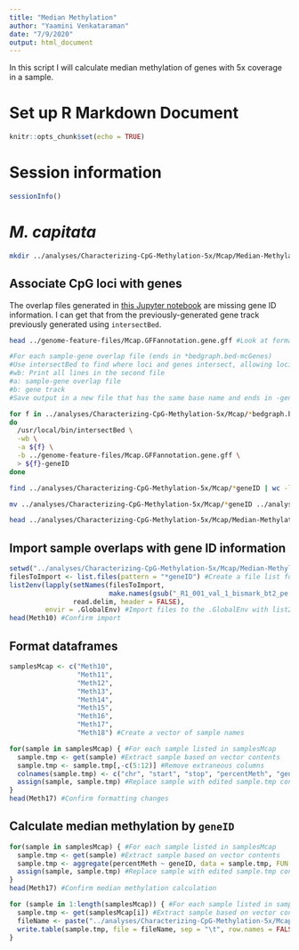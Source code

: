 ```yaml
---
title: "Median Methylation"
author: "Yaamini Venkataraman"
date: "7/9/2020"
output: html_document
---
```


In this script I will calculate median methylation of genes with 5x coverage in a sample.

# Set up R Markdown Document

```r
knitr::opts_chunk$set(echo = TRUE)
```

# Session information

```r
sessionInfo()
```

# *M. capitata*

```bash
mkdir ../analyses/Characterizing-CpG-Methylation-5x/Mcap/Median-Methylation-Calculations #Create directory for output
```

## Associate CpG loci with genes

The overlap files generated in [this Jupyter notebook](https://github.com/hputnam/Meth_Compare/blob/master/scripts/Characterizing-CpG-Methylation-5x.ipynb) are missing gene ID information. I can get that from the previously-generated gene track previously generated using `intersectBed`.

```bash
head ../genome-feature-files/Mcap.GFFannotation.gene.gff #Look at format of Mcap gene track. Gene ID is the last column
```

```bash
#For each sample-gene overlap file (ends in *bedgraph.bed-mcGenes)
#Use intersectBed to find where loci and genes intersect, allowing loci to be mapped to genes
#wb: Print all lines in the second file
#a: sample-gene overlap file
#b: gene track
#Save output in a new file that has the same base name and ends in -geneID

for f in ../analyses/Characterizing-CpG-Methylation-5x/Mcap/*bedgraph.bed-mcGenes
do
  /usr/local/bin/intersectBed \
  -wb \
  -a ${f} \
  -b ../genome-feature-files/Mcap.GFFannotation.gene.gff \
  > ${f}-geneID
done
```

```bash
find ../analyses/Characterizing-CpG-Methylation-5x/Mcap/*geneID | wc -l #Confirm that 9 files were created (one per sample)
```

```bash
mv ../analyses/Characterizing-CpG-Methylation-5x/Mcap/*geneID ../analyses/Characterizing-CpG-Methylation-5x/Mcap/Median-Methylation-Calculations #Move file to subdirectory for median methylation calculations
```

```bash
head ../analyses/Characterizing-CpG-Methylation-5x/Mcap/Median-Methylation-Calculations/Meth10_R1_001_val_1_bismark_bt2_pe._5x.bedgraph.bed-mcGenes-geneID #Confirm files are in the new subdirectory and look at output
```

## Import sample overlaps with gene ID information

```r
setwd("../analyses/Characterizing-CpG-Methylation-5x/Mcap/Median-Methylation-Calculations") #Set working directory within the notebook chunk for list.files to find the necessary files
filesToImport <- list.files(pattern = "*geneID") #Create a file list for all 9 files to import. Only import overlaps for full samples (not divided by methylation status)
list2env(lapply(setNames(filesToImport,
                         make.names(gsub("_R1_001_val_1_bismark_bt2_pe._5x.bedgraph.bed-mcGenes-geneID", "", filesToImport))),
                read.delim, header = FALSE),
         envir = .GlobalEnv) #Import files to the .GlobalEnv with list2env. Use lapply to setNames of the files by taking all the common parts of their names out. Read files with read.delim and include header = FALSE. Files will be named Meth#
head(Meth10) #Confirm import
```

## Format dataframes

```r
samplesMcap <- c("Meth10",
                 "Meth11",
                 "Meth12",
                 "Meth13",
                 "Meth14",
                 "Meth15",
                 "Meth16",
                 "Meth17",
                 "Meth18") #Create a vector of sample names
```

```r
for(sample in samplesMcap) { #For each sample listed in samplesMcap
  sample.tmp <- get(sample) #Extract sample based on vector contents
  sample.tmp <- sample.tmp[,-c(5:12)] #Remove extraneous columns
  colnames(sample.tmp) <- c("chr", "start", "stop", "percentMeth", "geneID") #Rename columns
  assign(sample, sample.tmp) #Replace sample with edited sample.tmp contents
}
head(Meth17) #Confirm formatting changes
```

## Calculate median methylation by `geneID`

```r
for(sample in samplesMcap) { #For each sample listed in samplesMcap
  sample.tmp <- get(sample) #Extract sample based on vector contents
  sample.tmp <- aggregate(percentMeth ~ geneID, data = sample.tmp, FUN = median) #Use aggregate to group geneID and calculate median percent methylation
  assign(sample, sample.tmp) #Replace sample with edited sample.tmp contents
}
head(Meth17) #Confirm median methylation calculation
```

```r
for (sample in 1:length(samplesMcap)) { #For each sample listed in samplesMcap
  sample.tmp <- get(samplesMcap[i]) #Extract sample based on vector contents
  fileName <- paste("../analyses/Characterizing-CpG-Methylation-5x/Mcap/Median-Methylation-Calculations/", samplesMcap[i], "-Median-Methylation", ".txt", sep = "") #Assign filename for each sample
  write.table(sample.tmp, file = fileName, sep = "\t", row.names = FALSE, col.names = TRUE) #Write out files into the Median-Methylation-Calculations subdirectory
}
```




